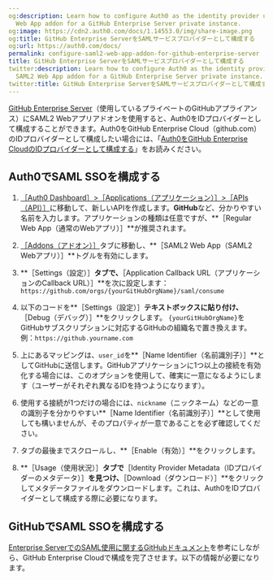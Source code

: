 ```yaml
---
og:description: Learn how to configure Auth0 as the identity provider using the SAML2
  Web App addon for a GitHub Enterprise Server private instance.
og:image: https://cdn2.auth0.com/docs/1.14553.0/img/share-image.png
og:title: GitHub Enterprise ServerをSAMLサービスプロバイダーとして構成する
og:url: https://auth0.com/docs/
permalink: configure-saml2-web-app-addon-for-github-enterprise-server
title: GitHub Enterprise ServerをSAMLサービスプロバイダーとして構成する
twitter:description: Learn how to configure Auth0 as the identity provider using the
  SAML2 Web App addon for a GitHub Enterprise Server private instance.
twitter:title: GitHub Enterprise ServerをSAMLサービスプロバイダーとして構成する
---
```


[GitHub Enterprise Server](https://help.github.com/en/enterprise/2.16/admin/user-management/using-saml)（使用しているプライベートのGitHubアプライアンス）にSAML2 Webアプリアドオンを使用すると、Auth0をIDプロバイダーとして構成することができます。Auth0をGitHub Enterprise Cloud（github.com）のIDプロバイダーとして構成したい場合には、「[Auth0をGitHub Enterprise CloudのIDプロバイダーとして構成する](/saml-configuration/configure-auth0-saml-identity-provider/configure-saml2-web-app-addon-for-github-enterprise-cloud)」をお読みください。

## Auth0でSAML SSOを構成する

1. [［Auth0 Dashboard］>［Applications（アプリケーション）］>［APIs（API）］](%24%7Bmanage_url%7D/#/applications)に移動して、新しいAPIを作成します。**GitHub**など、分かりやすい名前を入力します。アプリケーションの種類は任意ですが、**［Regular Web App（通常のWebアプリ）］**が推奨されます。
2. [［Addons（アドオン）］](%24%7Bmanage_url%7D/#/applications/%24%7Baccount.clientId%7D/addons)タブに移動し、**［SAML2 Web App（SAML2 Webアプリ）］**トグルを有効にします。
3. **［Settings（設定）］**タブで、**［Application Callback URL（アプリケーションのCallback URL）］**を次に設定します：`https://github.com/orgs/{yourGitHubOrgName}/saml/consume`
4. 以下のコードを**［Settings（設定）］**テキストボックスに貼り付け、**［Debug（デバッグ）］**をクリックします。  `{yourGitHubOrgName}`をGitHubサブスクリプションに対応するGitHubの組織名で置き換えます。例：`https://github.yourname.com`

1. 上にあるマッピングは、`user_id`を**［Name Identifier（名前識別子）］**としてGitHubに送信します。GitHubアプリケーションに1つ以上の接続を有効化する場合には、このオプションを使用して、確実に一意になるようにします（ユーザーがそれぞれ異なるIDを持つようになります）。
2. 使用する接続が1つだけの場合には、`nickname`（ニックネーム）などの一意の識別子を分かりやすい**［Name Identifier（名前識別子）］**として使用しても構いませんが、そのプロパティが一意であることを必ず確認してください。
5. タブの最後までスクロールし、**［Enable（有効）］**をクリックします。
6. **［Usage（使用状況）］**タブで**［Identity Provider Metadata（IDプロバイダーのメタデータ）］**を見つけ、**［Download（ダウンロード）］**をクリックしてメタデータファイルをダウンロードします。これは、Auth0をIDプロバイダーとして構成する際に必要になります。

## GitHubでSAML SSOを構成する

[Enterprise ServerでのSAML使用に関するGitHubドキュメント](https://help.github.com/en/enterprise/admin/user-management/using-saml#configuring-saml-settings)を参考にしながら、GitHub Enterprise Cloudで構成を完了させます。以下の情報が必要になります。